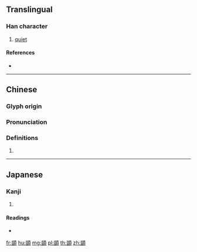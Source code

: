 {{character info/new}}
==Translingual==

===Han character===
{{Han char|rn=181|rad=頁|as=10|sn=19|four=21186|canj=UTMBC|ids=⿰豈頁}}

# [[quiet]]

====References====
* {{Han ref|kx=1407.220|dkj=43614|dj=1925.270|hdz=74386.010|uh=9857|ud=38999|bh=F3AA|bd=62378}}

----

==Chinese==
{{zh-forms}}

===Glyph origin===
{{Han etym}}

===Pronunciation===
{{zh-pron
|m=yǐ
|c=ngai5
|h=pfs=
|md=
|mn=
|w=
|mc=y
|oc=y
|cat=
}}

===Definitions===
{{zh-hanzi}}

# {{rfdef|lang=zh}}

----

==Japanese==

===Kanji===
{{ja-kanji|grade=|rs=頁10}}

# {{defn|lang=ja|sort=頁10}}

====Readings====
* {{ja-readings|on=[[ぎ]] (gi), [[げ]] (ge), [[がい]] (gai)|kun=[[うやうやしい]] (uyauyashii)}}

[[fr:顗]]
[[hu:顗]]
[[mg:顗]]
[[pl:顗]]
[[th:顗]]
[[zh:顗]]